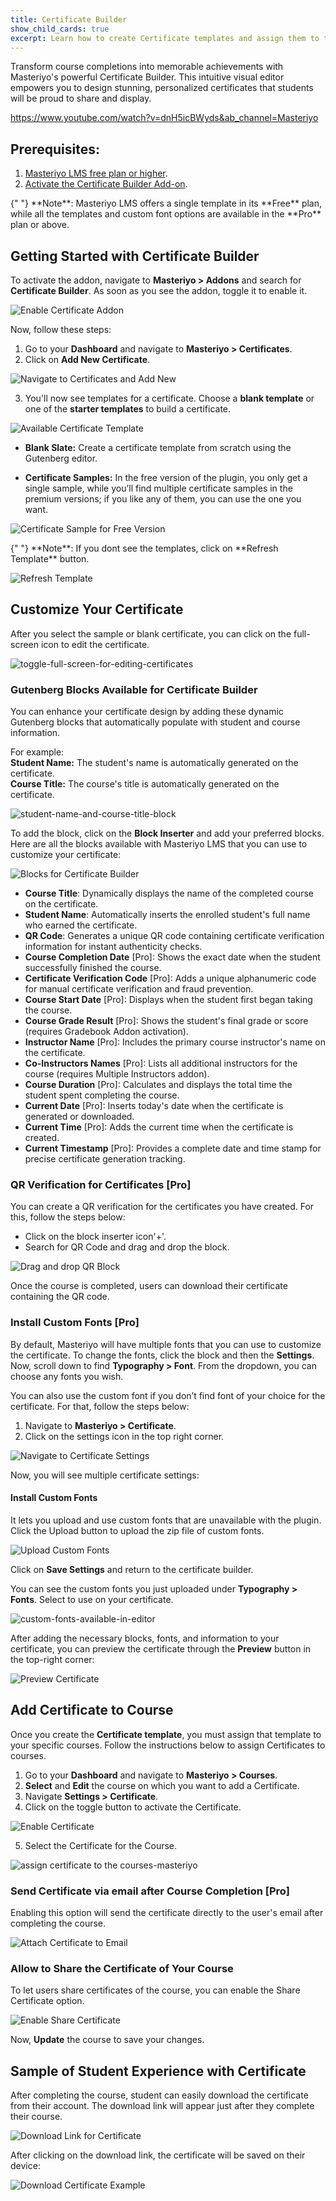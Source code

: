 ```yaml
---
title: Certificate Builder
show_child_cards: true
excerpt: Learn how to create Certificate templates and assign them to the courses. Provide certificates to encourage students to complete the course.
---
```


Transform course completions into memorable achievements with Masteriyo's powerful Certificate Builder. This intuitive visual editor empowers you to design stunning, personalized certificates that students will be proud to share and display.

<Embed>https://www.youtube.com/watch?v=dnH5icBWyds&ab_channel=Masteriyo</Embed>

## Prerequisites: 

1. [Masteriyo LMS free plan or higher](https://masteriyo.com/pricing/).
2. [Activate the Certificate Builder Add-on](https://docs.masteriyo.com/getting-started/activate-masteriyo-addons).

<Callout>
  {" "}
**Note**: Masteriyo LMS offers a single template in its **Free** plan, while all the templates and custom font options are available in the  **Pro** plan or above.
</Callout>

## Getting Started with Certificate Builder
To activate the addon, navigate to **Masteriyo > Addons** and search for **Certificate Builder**. As soon as you see the addon, toggle it to enable it. 

![Enable Certificate Addon](https://raw.githubusercontent.com/Masteriyo/masteriyo-docs/main/assets/images/certificate-builder/navigate-to-masteriyo-addon-and-search-certificate-builder.png)

Now, follow these steps: 
1. Go to your **Dashboard** and navigate to **Masteriyo > Certificates**.
2. Click on **Add New Certificate**.

![Navigate to Certificates and Add New](https://raw.githubusercontent.com/Masteriyo/masteriyo-docs/main/assets/images/certificate-builder/click-on-add-new-certificate.png)

3. You'll now see templates for a certificate. Choose a **blank template** or one of the **starter templates** to build a certificate. 

![Available Certificate Template](https://raw.githubusercontent.com/Masteriyo/masteriyo-docs/main/assets/images/certificate-builder/certificate-samples.png)

  - **Blank Slate:** Create a certificate template from scratch using the Gutenberg editor.

  - **Certificate Samples:** In the free version of the plugin, you only get a single sample, while you’ll find multiple certificate samples in the premium versions; if you like any of them, you can use the one you want.   

![Certificate Sample for Free Version](https://raw.githubusercontent.com/Masteriyo/masteriyo-docs/main/assets/images/certificate-builder/certificate-sample-for-masteriyo-free.png)

<Callout>
  {" "}
**Note**: If you dont see the templates, click on **Refresh Template** button.
</Callout>

![Refresh Template](https://raw.githubusercontent.com/Masteriyo/masteriyo-docs/main/assets/images/certificate-builder/refresh-certificate-template.png)

## Customize Your Certificate    

After you select the sample or blank certificate, you can click on the full-screen icon to edit the certificate. 

![toggle-full-screen-for-editing-certificates](https://github.com/user-attachments/assets/f85a057b-c878-4e31-b1f2-44a95d93f7fb)

### Gutenberg Blocks Available for Certificate Builder
You can enhance your certificate design by adding these dynamic Gutenberg blocks that automatically populate with student and course information.

For example:   
  **Student Name:** The student's name is automatically generated on the certificate.  
  **Course Title:** The course's title is automatically generated on the certificate.  

![student-name-and-course-title-block](https://github.com/user-attachments/assets/a5ab5a26-bda7-43c9-9d79-be5ea13d794e)

To add the block, click on the **Block Inserter** and add your preferred blocks. Here are all the blocks available with Masteriyo LMS that you can use to customize your certificate:

![Blocks for Certificate Builder](https://raw.githubusercontent.com/Masteriyo/masteriyo-docs/main/assets/images/certificate-builder/blocks-available-for-masteriyo-certificate-builder.png)

- **Course Title**: Dynamically displays the name of the completed course on the certificate.
- **Student Name**: Automatically inserts the enrolled student's full name who earned the certificate.
- **QR Code**: Generates a unique QR code containing certificate verification information for instant authenticity checks.
- **Course Completion Date** [Pro]: Shows the exact date when the student successfully finished the course.
- **Certificate Verification Code** [Pro]: Adds a unique alphanumeric code for manual certificate verification and fraud prevention.
- **Course Start Date** [Pro]:  Displays when the student first began taking the course.
- **Course Grade Result** [Pro]: Shows the student's final grade or score (requires Gradebook Addon activation).
- **Instructor Name** [Pro]:  Includes the primary course instructor's name on the certificate.
- **Co-Instructors Names** [Pro]: Lists all additional instructors for the course (requires Multiple Instructors addon).
- **Course Duration** [Pro]: Calculates and displays the total time the student spent completing the course.
- **Current Date** [Pro]: Inserts today's date when the certificate is generated or downloaded.
- **Current Time** [Pro]: Adds the current time when the certificate is created.
- **Current Timestamp** [Pro]: Provides a complete date and time stamp for precise certificate generation tracking.

### QR Verification for Certificates [Pro]

You can create a QR verification for the certificates you have created. For this, follow the steps below:

- Click on the block inserter icon'+'.
- Search for QR Code and drag and drop the block.

![Drag and drop QR Block](https://raw.githubusercontent.com/Masteriyo/masteriyo-docs/main/assets/images/certificate-builder/drag-and-drop-qr-code-block.png)

Once the course is completed, users can download their certificate containing the QR code.  

### Install Custom Fonts [Pro]

By default, Masteriyo will have multiple fonts that you can use to customize the certificate. To change the fonts, click the block and then the **Settings**. Now, scroll down to find **Typography > Font**. From the dropdown, you can choose any fonts you wish. 

You can also use the custom font if you don’t find font of your choice for the certificate. For that, follow the steps below:  
  1. Navigate to **Masteriyo > Certificate**.  
  2. Click on the settings icon in the top right corner.

![Navigate to Certificate Settings](https://raw.githubusercontent.com/Masteriyo/masteriyo-docs/main/assets/images/certificate-builder/navigate-to-certificate-settings.png)

Now, you will see multiple certificate settings:  

#### Install Custom Fonts
It lets you upload and use custom fonts that are unavailable with the plugin. Click the Upload button to upload the zip file of custom fonts.   

![Upload Custom Fonts](https://github.com/user-attachments/assets/d30177da-2be7-4435-a892-79fb69f014c2)

Click on **Save Settings** and return to the certificate builder.   

You can see the custom fonts you just uploaded  under **Typography > Fonts**. Select to use on your certificate.

![custom-fonts-available-in-editor](https://github.com/user-attachments/assets/efef1fa0-1d52-40c3-b57d-57ad5290c1d1)

After adding the necessary blocks, fonts, and information to your certificate, you can preview the certificate through the **Preview** button in the top-right corner:

![Preview Certificate](https://raw.githubusercontent.com/Masteriyo/masteriyo-docs/main/assets/images/certificate-builder/preview-certificate.png)
 
## Add Certificate to Course  

Once you create the **Certificate template**, you must assign that template to your specific courses. Follow the instructions below to assign Certificates to courses.

1. Go to your **Dashboard** and navigate to **Masteriyo > Courses**.
2. **Select** and **Edit** the course on which you want to add a Certificate.
3. Navigate **Settings > Certificate**.
4. Click on the toggle button to activate the Certificate.

![Enable Certificate](https://raw.githubusercontent.com/Masteriyo/masteriyo-docs/main/assets/images/certificate-builder/toggle-enable-certificate.png)

5. Select the Certificate for the Course.

![assign certificate to the courses-masteriyo](https://raw.githubusercontent.com/Masteriyo/masteriyo-docs/main/assets/images/certificate-builder/choose-certificate-to-attach-on-course.png)

### Send Certificate via email after Course Completion [Pro]
Enabling this option will send the certificate directly to the user's email after completing the course.

![Attach Certificate to Email](https://raw.githubusercontent.com/Masteriyo/masteriyo-docs/main/assets/images/certificate-builder/attach-certificate-to-email.png)

### Allow to Share the Certificate of Your Course  

To let users share certificates of the course, you can enable the Share Certificate option.

![Enable Share Certificate](https://github.com/user-attachments/assets/18525d77-ebda-4efd-8cec-f0a19f60c1b3)

Now, **Update** the course to save your changes.

## Sample of Student Experience with Certificate
After completing the course, student can easily download the certificate from their account. The download link will appear just after they complete their course. 

![Download Link for Certificate](https://raw.githubusercontent.com/Masteriyo/masteriyo-docs/main/assets/images/certificate-builder/download-certificate-button.png)

After clicking on the download link, the certificate will be saved on their device:

![Download Certificate Example](https://raw.githubusercontent.com/Masteriyo/masteriyo-docs/main/assets/images/certificate-builder/download-certificate.gif)



